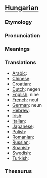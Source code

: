 ==[[Hungarian]]==
===Etymology===
===Pronunciation===
===Meanings===
===Translations===

*[[Arabic]]:
*[[Chinese]]:
*[[Croatian]]: 
*[[Dutch]]: negen
*[[English]]: nine
*[[French]]: neuf
*[[German]]: neun
*[[Hebrew]]: 
*[[Irish]]: 
*[[Italian]]: 
*[[Japanese]]: 
*[[Polish]]: 
*[[Romanian]]: 
*[[Russian]]:
*[[Spanish]]:
*[[Swedish]]: 
*[[Turkish]]: 

===Thesaurus===
